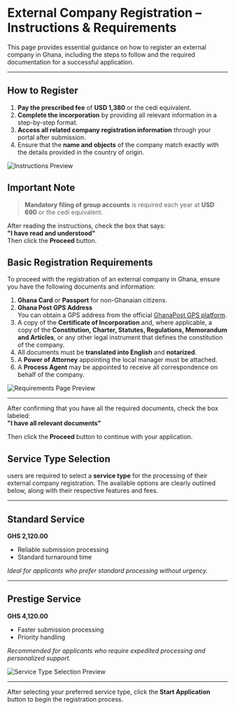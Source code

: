 # External Company Registration – Instructions & Requirements

This page provides essential guidance on how to register an external company in Ghana, including the steps to follow and the required documentation for a successful application.

---

## How to Register

1. **Pay the prescribed fee** of **USD 1,380** or the cedi equivalent.
2. **Complete the incorporation** by providing all relevant information in a step-by-step format.
3. **Access all related company registration information** through your portal after submission.
4. Ensure that the **name and objects** of the company match exactly with the details provided in the country of origin.

![Instructions Preview](/img-external-company/ex-b-img-2.png)

## Important Note
> **Mandatory filing of group accounts** is required each year at **USD 690** or the cedi equivalent.

After reading the instructions, check the box that says:  
**"I have read and understood"**  
Then click the **Proceed** button.


## Basic Registration Requirements

To proceed with the registration of an external company in Ghana, ensure you have the following documents and information:

1. **Ghana Card** or **Passport** for non-Ghanaian citizens.
2. **Ghana Post GPS Address**  
   You can obtain a GPS address from the official [GhanaPost GPS platform](https://www.ghanapostgps.com).
3. A copy of the **Certificate of Incorporation** and, where applicable, a copy of the **Constitution, Charter, Statutes, Regulations, Memorandum and Articles**, or any other legal instrument that defines the constitution of the company.
4. All documents must be **translated into English** and **notarized**.
5. A **Power of Attorney** appointing the local manager must be attached.
6. A **Process Agent** may be appointed to receive all correspondence on behalf of the company.

![Requirements Page Preview](/img-external-company/ex-b-img-3.png)

---

After confirming that you have all the required documents, check the box labeled:  
**"I have all relevant documents"**

Then click the **Proceed** button to continue with your application.




## Service Type Selection

 users are required to select a **service type** for the processing of their external company registration. The available options are clearly outlined below, along with their respective features and fees.

---

## Standard Service  
**GHS 2,120.00**  
- Reliable submission processing  
- Standard turnaround time  

*Ideal for applicants who prefer standard processing without urgency.*

---

## Prestige Service  
**GHS 4,120.00**  
- Faster submission processing  
- Priority handling  

*Recommended for applicants who require expedited processing and personalized support.*

![Service Type Selection Preview](/img-external-company/ex-b-img-4.png)  

---

After selecting your preferred service type, click the **Start Application** button to begin the registration process.



